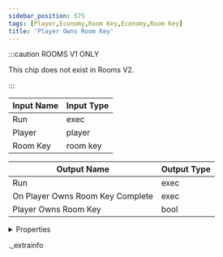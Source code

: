 ```yaml
---
sidebar_position: 575
tags: [Player,Economy,Room Key,Economy,Room Key]
title: 'Player Owns Room Key'
---
```




:::caution ROOMS V1 ONLY
    
This chip does not exist in Rooms V2.

:::


<IChip uuid="e61558a9-0ce4-4dba-ac87-b16e61bcdb23" />

| Input Name | Input Type |
|-----------|-----------|
| Run | exec |
| Player | player |
| Room Key | room key |

| Output Name | Output Type |
|-----------|-----------|
| Run | exec |
| On Player Owns Room Key Complete | exec |
| Player Owns Room Key | bool |


<details>
  <summary>Properties</summary>
  <div>
    <div>
    <table>
      <thead>
        <tr>
          <th>Room availability:</th>
          <th>Rooms V1 only</th>
        </tr>
        <tr>
          <th>Is beta required?</th>
          <th>No</th>
        </tr>
        <tr>
          <th>Is this chip a trolling risk?</th>
          <th>No</th>
        </tr>
        <tr>
          <th>Is this chip a role assignment risk?</th>
          <th>No</th>
        </tr>
        <tr>
          <th>Chip UUID</th>
          <th>e61558a9-0ce4-4dba-ac87-b16e61bcdb23</th>
        </tr>
      </thead>
    </table>
    </div>
  </div>
</details>

._extrainfo